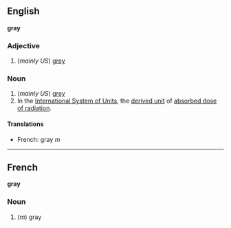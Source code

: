 ==English==
'''gray'''

===Adjective===

#(''mainly US'') [[grey]]

===Noun===

#(''mainly US'') [[grey]]
#In the [[International System of Units]], the [[derived unit]] of [[absorbed dose of radiation]].

====Translations====

*French: gray ''m''

----

==French==
'''gray'''

===Noun===

#(''m'') gray